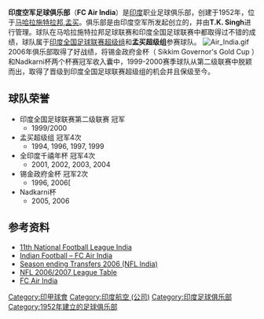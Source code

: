 {{Infobox Football club
  | clubname = 印度空军
  | image = <!-- 因文件已删，故注解：[[File:Airindia_logo.png|150px]] -->
  | fullname = 印度空军足球俱乐部
  | nickname   = 飞行员
  | founded = 1952年
  | ground = 制桶球场,<br>[[马哈拉施特拉邦|马哈拉施特拉邦]], [[孟买|孟买]]
  | capacity = 12,000
  | chairman = {{flagicon|England}} Haroon Jamakra
  | manager = {{flagicon|India}} T. K. Singh
  | league = [[印度全国足球联赛|印度全国足球联赛超级组]]
  | season = 2006-07
  | position = NFL Premier Division 4th
|
pattern_la1=|pattern_b1=|pattern_ra1=|leftarm1=FF0000|body1=FF0000|rightarm1=FF0000|shorts1=FF0000|socks1=FF0000|
  |
pattern_la2=|pattern_b2=_bluesidecurves|pattern_ra2=|leftarm2=FFFF00|body2=FFFF00|rightarm2=FFFF00|shorts2=000000|socks2=000000|
}}

'''印度空军足球俱乐部'''（'''FC Air India'''）是[[印度|印度]]职业足球俱乐部，创建于1952年，位于[[马哈拉施特拉邦|马哈拉施特拉邦]],[[孟买|孟买]]。俱乐部是由印度空军所发起创立的，并由'''T.K. Singh'''进行管理。球队在马哈拉施特拉邦足球联赛和印度全国足球联赛中都取得过不错的成绩，球队属于[[印度全国足球联赛|印度全国足球联赛超级组]]和'''孟买超级组'''参赛球队。
[[File:Air_India.gif|thumb]]
2006年俱乐部取得了好战绩，将锡金政府金杯（ Sikkim Governor's Gold Cup ）和Nadkarni杯两个杯赛冠军收入囊中，1999-2000赛季球队从第二级联赛中脱颖而出，取得了晋级到印度全国足球联赛超级组的机会并且保级至今。

==球队荣誉==
*印度全国足球联赛第二级联赛 冠军
**1999/2000
*孟买超级组 冠军4次
**1994, 1996, 1997, 1999 
*全印度千禧年杯 冠军4次
**2001, 2002, 2003, 2004
*锡金政府金杯 冠军2次
**1996, 2006[
*Nadkarni杯
**2005, 2006

==参考资料==
* [http://www.rediff.com/sports/nfl07.html 11th National Football League India]{{Wayback|url=http://www.rediff.com/sports/nfl07.html |date=20090809113049 }}
* [http://www.indianfootball.com/team/airindia.html Indian Football – FC Air India] {{Wayback|url=http://www.indianfootball.com/team/airindia.html |date=20181215223549 }}
* [http://www.indianfootball.com/transfers2006.html Season ending Transfers 2006 (NFL India)]{{Wayback|url=http://www.indianfootball.com/transfers2006.html |date=20081013181546 }}
* [http://www.soccerway.com/national/india/first NFL 2006/2007 League Table] {{Wayback|url=http://www.soccerway.com/national/india/first |date=20081219031602 }}
* [http://www.footballdatabase.com/index.php?page=club&Id=739&cont=&cln=Air-India FC Air India] {{Wayback|url=http://www.footballdatabase.com/index.php?page=club&Id=739&cont=&cln=Air-India |date=20160401104221 }}

{{fb start}}  	 
{{NFL Premier Division teams}} 	 
{{fb end}} 	 

[[Category:印甲球會|Category:印甲球會]]
[[Category:印度航空_(公司)|Category:印度航空 (公司)]]
[[Category:印度足球俱乐部|Category:印度足球俱乐部]]
[[Category:1952年建立的足球俱乐部|Category:1952年建立的足球俱乐部]]